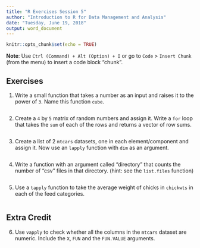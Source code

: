 ```yaml
---
title: "R Exercises Session 5"
author: "Introduction to R for Data Management and Analysis"
date: "Tuesday, June 19, 2018"
output: word_document
---
```


```r
knitr::opts_chunk$set(echo = TRUE)
```

**Note**: Use `Ctrl (Command) + Alt (Option) + I` or go to `Code` > `Insert Chunk` (from the menu) to insert a code block "chunk". 

## Exercises

1. Write a small function that takes a number as an input and raises it to the power of `3`. Name this function `cube`.

```r

```

2. Create a `4` by `5` matrix of random numbers and assign it. Write a `for` loop that takes the `sum` of each of the rows and returns a vector of row sums. 

```r

```

3. Create a list of 2 `mtcars` datasets, one in each element/component and assign it. Now use an `lapply` function with `dim` as an argument. 

```r

```

4. Write a function with an argument called "directory" that counts the number of "csv" files in that directory. (hint: see the `list.files` function)  

```r

```


5. Use a `tapply` function to take the average weight of chicks in `chickwts` in each of the feed categories. 

```r

```


## Extra Credit

6. Use `vapply` to check whether all the columns in the `mtcars` dataset are numeric. Include the `X`, `FUN` and the `FUN.VALUE` arguments. 

```r

```

